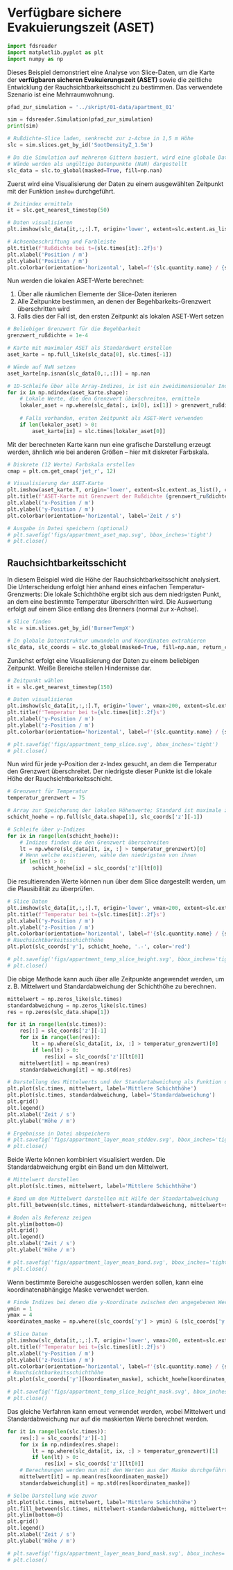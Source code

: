 # Verfügbare sichere Evakuierungszeit (ASET)

```{python}
import fdsreader
import matplotlib.pyplot as plt
import numpy as np
```

Dieses Beispiel demonstriert eine Analyse von Slice-Daten, um die Karte der **verfügbaren sicheren Evakuierungszeit (ASET)** sowie die zeitliche Entwicklung der Rauchsichtbarkeitsschicht zu bestimmen. Das verwendete Szenario ist eine Mehrraumwohnung.

```{python}
pfad_zur_simulation = '../skript/01-data/apartment_01'

sim = fdsreader.Simulation(pfad_zur_simulation)
print(sim)
```

```{python}
# Rußdichte-Slice laden, senkrecht zur z-Achse in 1,5 m Höhe
slc = sim.slices.get_by_id('SootDensityZ_1.5m')

# Da die Simulation auf mehreren Gittern basiert, wird eine globale Datenstruktur erstellt;
# Wände werden als ungültige Datenpunkte (NaN) dargestellt
slc_data = slc.to_global(masked=True, fill=np.nan)
```

Zuerst wird eine Visualisierung der Daten zu einem ausgewählten Zeitpunkt mit der Funktion `imshow` durchgeführt.

```{python}
# Zeitindex ermitteln
it = slc.get_nearest_timestep(50)

# Daten visualisieren
plt.imshow(slc_data[it,:,:].T, origin='lower', extent=slc.extent.as_list())

# Achsenbeschriftung und Farbleiste
plt.title(f'Rußdichte bei t={slc.times[it]:.2f}s')
plt.xlabel('Position / m')
plt.ylabel('Position / m')
plt.colorbar(orientation='horizontal', label=f'{slc.quantity.name} / {slc.quantity.unit}')
```

Nun werden die lokalen ASET-Werte berechnet:

1. Über alle räumlichen Elemente der Slice-Daten iterieren  
2. Alle Zeitpunkte bestimmen, an denen der Begehbarkeits-Grenzwert überschritten wird  
3. Falls dies der Fall ist, den ersten Zeitpunkt als lokalen ASET-Wert setzen

```{python}
# Beliebiger Grenzwert für die Begehbarkeit
grenzwert_rußdichte = 1e-4

# Karte mit maximaler ASET als Standardwert erstellen
aset_karte = np.full_like(slc_data[0], slc.times[-1])

# Wände auf NaN setzen
aset_karte[np.isnan(slc_data[0,:,:])] = np.nan

# 1D-Schleife über alle Array-Indizes, ix ist ein zweidimensionaler Index
for ix in np.ndindex(aset_karte.shape):
    # Lokale Werte, die den Grenzwert überschreiten, ermitteln
    lokaler_aset = np.where(slc_data[:, ix[0], ix[1]] > grenzwert_rußdichte)[0]
    
    # Falls vorhanden, ersten Zeitpunkt als ASET-Wert verwenden
    if len(lokaler_aset) > 0:
        aset_karte[ix] = slc.times[lokaler_aset[0]]
```

Mit der berechneten Karte kann nun eine grafische Darstellung erzeugt werden, ähnlich wie bei anderen Größen – hier mit diskreter Farbskala.

```{python}
# Diskrete (12 Werte) Farbskala erstellen
cmap = plt.cm.get_cmap('jet_r', 12)

# Visualisierung der ASET-Karte
plt.imshow(aset_karte.T, origin='lower', extent=slc.extent.as_list(), cmap=cmap)
plt.title(f'ASET-Karte mit Grenzwert der Rußdichte {grenzwert_rußdichte:.1e}')
plt.xlabel('x-Position / m')
plt.ylabel('y-Position / m')
plt.colorbar(orientation='horizontal', label='Zeit / s')

# Ausgabe in Datei speichern (optional)
# plt.savefig('figs/appartment_aset_map.svg', bbox_inches='tight')
# plt.close()
```

## Rauchsichtbarkeitsschicht

In diesem Beispiel wird die Höhe der Rauchsichtbarkeitsschicht analysiert. Die Unterscheidung erfolgt hier anhand eines einfachen Temperatur-Grenzwerts: Die lokale Schichthöhe ergibt sich aus dem niedrigsten Punkt, an dem eine bestimmte Temperatur überschritten wird. Die Auswertung erfolgt auf einem Slice entlang des Brenners (normal zur x-Achse).

```{python}
# Slice finden
slc = sim.slices.get_by_id('BurnerTempX')

# In globale Datenstruktur umwandeln und Koordinaten extrahieren
slc_data, slc_coords = slc.to_global(masked=True, fill=np.nan, return_coordinates=True)
```

Zunächst erfolgt eine Visualisierung der Daten zu einem beliebigen Zeitpunkt. Weiße Bereiche stellen Hindernisse dar.

```{python}
# Zeitpunkt wählen
it = slc.get_nearest_timestep(150)

# Daten visualisieren
plt.imshow(slc_data[it,:,:].T, origin='lower', vmax=200, extent=slc.extent.as_list())
plt.title(f'Temperatur bei t={slc.times[it]:.2f}s')
plt.xlabel('y-Position / m')
plt.ylabel('z-Position / m')
plt.colorbar(orientation='horizontal', label=f'{slc.quantity.name} / {slc.quantity.unit}')

# plt.savefig('figs/appartment_temp_slice.svg', bbox_inches='tight')
# plt.close()
```

Nun wird für jede y-Position der z-Index gesucht, an dem die Temperatur den Grenzwert überschreitet. Der niedrigste dieser Punkte ist die lokale Höhe der Rauchsichtbarkeitsschicht.

```{python}
# Grenzwert für Temperatur
temperatur_grenzwert = 75

# Array zur Speicherung der lokalen Höhenwerte; Standard ist maximale z-Koordinate
schicht_hoehe = np.full(slc_data.shape[1], slc_coords['z'][-1])

# Schleife über y-Indizes
for ix in range(len(schicht_hoehe)):
    # Indizes finden die den Grenzwert überschreiten
    lt = np.where(slc_data[it, ix, :] > temperatur_grenzwert)[0]
    # Wenn welche existieren, wähle den niedrigsten von ihnen
    if len(lt) > 0:
        schicht_hoehe[ix] = slc_coords['z'][lt[0]]
```

Die resultierenden Werte können nun über dem Slice dargestellt werden, um die Plausibilität zu überprüfen.

```{python}
# Slice Daten
plt.imshow(slc_data[it,:,:].T, origin='lower', vmax=200, extent=slc.extent.as_list())
plt.title(f'Temperatur bei t={slc.times[it]:.2f}s')
plt.xlabel('y-Position / m')
plt.ylabel('z-Position / m')
plt.colorbar(orientation='horizontal', label=f'{slc.quantity.name} / {slc.quantity.unit}')
# Rauchsichtbarkeitsschichthöhe
plt.plot(slc_coords['y'], schicht_hoehe, '.-', color='red')

# plt.savefig('figs/appartment_temp_slice_height.svg', bbox_inches='tight')
# plt.close()
```

Die obige Methode kann auch über alle Zeitpunkte angewendet werden, um z. B. Mittelwert und Standardabweichung der Schichthöhe zu berechnen.

```{python}
mittelwert = np.zeros_like(slc.times)
standardabweichung = np.zeros_like(slc.times)
res = np.zeros(slc_data.shape[1])

for it in range(len(slc.times)):
    res[:] = slc_coords['z'][-1]
    for ix in range(len(res)):
        lt = np.where(slc_data[it, ix, :] > temperatur_grenzwert)[0]
        if len(lt) > 0:
            res[ix] = slc_coords['z'][lt[0]]
    mittelwert[it] = np.mean(res)
    standardabweichung[it] = np.std(res)
```

```{python}
# Darstellung des Mittelwerts und der Standartabweichung als Funktion der Zeit
plt.plot(slc.times, mittelwert, label='Mittlere Schichthöhe')
plt.plot(slc.times, standardabweichung, label='Standardabweichung')
plt.grid()
plt.legend()
plt.xlabel('Zeit / s')
plt.ylabel('Höhe / m')

# Ergebnisse in Datei abspeichern
# plt.savefig('figs/appartment_layer_mean_stddev.svg', bbox_inches='tight')
# plt.close()
```

Beide Werte können kombiniert visualisiert werden. Die Standardabweichung ergibt ein Band um den Mittelwert.

```{python}
# Mittelwert darstellen
plt.plot(slc.times, mittelwert, label='Mittlere Schichthöhe')

# Band um den Mittelwert darstellen mit Hilfe der Standartabweichung
plt.fill_between(slc.times, mittelwert-standardabweichung, mittelwert+standardabweichung, color='C0', alpha=0.3)

# Boden als Referenz zeigen
plt.ylim(bottom=0)
plt.grid()
plt.legend()
plt.xlabel('Zeit / s')
plt.ylabel('Höhe / m')

# plt.savefig('figs/appartment_layer_mean_band.svg', bbox_inches='tight')
# plt.close()
```

Wenn bestimmte Bereiche ausgeschlossen werden sollen, kann eine koordinatenabhängige Maske verwendet werden.

```{python}
# Finde Indizes bei denen die y-Koordinate zwischen den angegebenen Werten liegt
ymin = 1
ymax = 4
koordinaten_maske = np.where((slc_coords['y'] > ymin) & (slc_coords['y'] < ymax))
```

```{python}
# Slice Daten
plt.imshow(slc_data[it,:,:].T, origin='lower', vmax=200, extent=slc.extent.as_list())
plt.title(f'Temperatur bei t={slc.times[it]:.2f}s')
plt.xlabel('y-Position / m')
plt.ylabel('z-Position / m')
plt.colorbar(orientation='horizontal', label=f'{slc.quantity.name} / {slc.quantity.unit}')
# Rauchsichtbarkeitsschichthöhe
plt.plot(slc_coords['y'][koordinaten_maske], schicht_hoehe[koordinaten_maske], '.-', color='red')

# plt.savefig('figs/appartment_temp_slice_height_mask.svg', bbox_inches='tight')
# plt.close()
```

Das gleiche Verfahren kann erneut verwendet werden, wobei Mittelwert und Standardabweichung nur auf die maskierten Werte berechnet werden.

```{python}
for it in range(len(slc.times)):
    res[:] = slc_coords['z'][-1]
    for ix in np.ndindex(res.shape):
        lt = np.where(slc_data[it, ix, :] > temperatur_grenzwert)[1]
        if len(lt) > 0:
            res[ix] = slc_coords['z'][lt[0]]
    # Berechnungen werden nun mit den Werten aus der Maske durchgeführt
    mittelwert[it] = np.mean(res[koordinaten_maske])
    standardabweichung[it] = np.std(res[koordinaten_maske])
```

```{python}
# Selbe Darstellung wie zuvor
plt.plot(slc.times, mittelwert, label='Mittlere Schichthöhe')
plt.fill_between(slc.times, mittelwert-standardabweichung, mittelwert+standardabweichung, color='C0', alpha=0.3)
plt.ylim(bottom=0)
plt.grid()
plt.legend()
plt.xlabel('Zeit / s')
plt.ylabel('Höhe / m')

# plt.savefig('figs/appartment_layer_mean_band_mask.svg', bbox_inches='tight')
# plt.close()
```
